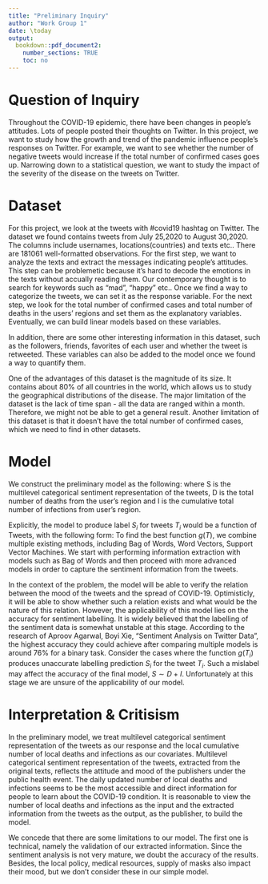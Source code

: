 ```yaml
---
title: "Preliminary Inquiry"
author: "Work Group 1"
date: \today
output: 
  bookdown::pdf_document2:
    number_sections: TRUE
    toc: no
---
```


# Question of Inquiry

Throughout the COVID-19 epidemic, there have been changes in people's attitudes. Lots of people posted their thoughts on Twitter. In this project, we want to study how the growth and trend of the pandemic influence people’s responses on Twitter. For example, we want to see whether the number of negative tweets would increase if the total number of confirmed cases goes up. Narrowing down to a statistical question, we want to study the impact of the severity of the disease on the tweets on Twitter.

# Dataset

For this project, we look at the tweets with #covid19 hashtag on Twitter. The dataset we found contains tweets from July 25,2020 to August 30,2020. The columns include usernames, locations(countries) and texts etc.. There are 181061 well-formatted observations. For the first step, we want to analyze the texts and extract the messages indicating people’s attitudes. This step can be problemetic because it’s hard to decode the emotions in the texts without accually reading them. Our contemporary thought is to search for keywords such as “mad”, “happy” etc.. Once we find a way to categorize the tweets, we can set it as the response variable. For the next step, we look for the total number of confirmed cases and total number of deaths in the users’ regions and set them as the explanatory variables. Eventually, we can build linear models based on these variables. 

In addition, there are some other interesting information in this dataset, such as the followers, friends, favorites of each user and whether the tweet is retweeted. These variables can also be added to the model once we found a way to quantify them. 

One of the advantages of this dataset is the magnitude of its size. It contains about 80% of all countries in the world, which allows us to study the geographical distributions of the disease. The major limitation of the dataset is the lack of time span - all the data are ranged within a month. Therefore, we might not be able to get a general result. Another limitation of this dataset is that it doesn’t have the total number of confirmed cases, which we need to find in other datasets. 

\newpage

# Model

We construct the preliminary model as the following: 
\begin{equation}
S \sim D + I
\end{equation}
where S is the multilevel categorical sentiment representation of the tweets, D is the total number of deaths from the user's region and I is the cumulative total number of infections from user's region.

Explicitly, the model to produce label $S_i$ for tweets $T_i$  would be a function of Tweets, with the following form:
\begin{equation}
S_i \sim g(T_i)
\end{equation}
To find the best function $g(T)$, we combine multiple existing methods, including  Bag of Words, Word Vectors, Support Vector Machines. We start with performing information extraction with models such as Bag of Words and then proceed with more advanced models in order to capture the sentiment information from the tweets.

In the context of the problem, the model will be able to verify the relation between the mood of the tweets and the spread of COVID-19. Optimisticly, it will be able to show whether such a relation exists and what would be the nature of this relation. However, the applicability of this model lies on the accuracy for sentiment labelling. It is widely believed that the labelling of the sentiment data is somewhat unstable at this stage. According to the research of Aproov Agarwal, Boyi Xie, "Sentiment Analysis on Twitter Data"\cite{agarwal}, the highest accuracy they could achieve after comparing multiple models is around 76% for a binary task. Consider the cases where the function $g(T_i)$ produces unaccurate labelling prediction $S_i$ for the tweet $T_i$. Such a mislabel may affect the accuracy of the final model, $S \sim D+I$. Unfortunately at this stage we are unsure of the applicability of our model.


# Interpretation & Critisism

In the preliminary model, we treat multilevel categorical sentiment representation of the tweets as our response and the local cumulative number of local deaths and infections as our covariates. Multilevel categorical sentiment representation of the tweets, extracted from the original texts, reflects the attitude and mood of the publishers under the public health event. The daily updated number of local deaths and infections seems to be the most accessible and direct information for people to learn about the COVID-19 condition. It is reasonable to view the number of local deaths and infections as the input and the extracted information from the tweets as the output, as the publisher, to build the model.

We concede that there are some limitations to our model. The first one is technical, namely the validation of our extracted information. Since the sentiment analysis is not very mature, we doubt the accuracy of the results. Besides, the local policy, medical resources, supply of masks also impact their mood, but we don’t consider these in our simple model.

\newpage

\begin{thebibliography}{1}
    \bibitem{agarwal}Agarwal, Apoorv, et al. "Sentiment analysis of twitter data." Proceedings of the workshop on language in social media (LSM 2011). 2011.
\end{thebibliography}





